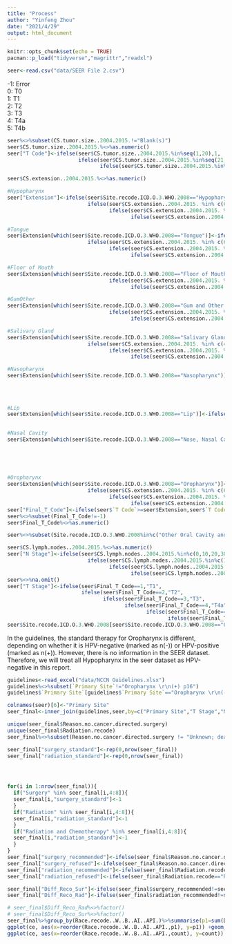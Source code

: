 ---
title: "Process"
author: "Yinfeng Zhou"
date: "2021/4/29"
output: html_document
---

```{r setup, include=FALSE}
knitr::opts_chunk$set(echo = TRUE)
pacman::p_load("tidyverse","magrittr","readxl")
```

```{r}
seer<-read.csv("data/SEER File 2.csv")
```

-1: Error  
0: T0  
1: T1  
2: T2  
3: T3  
4: T4a  
5: T4b
```{r}


seer%<>%subset(CS.tumor.size..2004.2015.!="Blank(s)")
seer$CS.tumor.size..2004.2015.%<>%as.numeric()
seer["T Code"]<-ifelse(seer$CS.tumor.size..2004.2015.%in%seq(1,20),1,
                       ifelse(seer$CS.tumor.size..2004.2015.%in%seq(21,50),2,
                              ifelse(seer$CS.tumor.size..2004.2015.%in%seq(51,989),3,-1)))

seer$CS.extension..2004.2015.%<>%as.numeric()

#Hypopharynx
seer["Extension"]<-ifelse(seer$Site.recode.ICD.O.3.WHO.2008=="Hypopharynx",ifelse(seer$CS.extension..2004.2015. %in% c(550,560,565),3,
                          ifelse(seer$CS.extension..2004.2015. %in% c(620,630,635,638),4,
                                 ifelse(seer$CS.extension..2004.2015. %in% c(640,645,650,655,700,760,800,810),5,
                                        ifelse(seer$CS.extension..2004.2015.==950,0,-1)))),-1)

#Tongue
seer$Extension[which(seer$Site.recode.ICD.O.3.WHO.2008=="Tongue")]<-ifelse(seer$CS.extension..2004.2015. %in% c(645,640,650),3,
                          ifelse(seer$CS.extension..2004.2015. %in% c(620,675,710,720,725,735,740,745,750,760,775),4,
                                 ifelse(seer$CS.extension..2004.2015. %in% c(780,788,790,795,800,810),5,
                                        ifelse(seer$CS.extension..2004.2015.==950,0,-1))))

#Floor of Mouth
seer$Extension[which(seer$Site.recode.ICD.O.3.WHO.2008=="Floor of Mouth")]<-ifelse(seer$CS.extension..2004.2015. %in% c(620,635,645,725,760,765,775,780),4,
                                 ifelse(seer$CS.extension..2004.2015. %in% c(788,790,805,810),5,
                                        ifelse(seer$CS.extension..2004.2015.==950,0,-1)))

#GumOther
seer$Extension[which(seer$Site.recode.ICD.O.3.WHO.2008=="Gum and Other Mouth")]<-ifelse(seer$CS.extension..2004.2015. %in% c(720,725,760,770,775),4,
                                 ifelse(seer$CS.extension..2004.2015. %in% c(788,795,805,810),5,
                                        ifelse(seer$CS.extension..2004.2015.==950,0,-1)))

#Salivary Gland
seer$Extension[which(seer$Site.recode.ICD.O.3.WHO.2008=="Salivary Gland")]<-ifelse(seer$CS.extension..2004.2015. %in% c(400,402,405,408),3,
                          ifelse(seer$CS.extension..2004.2015. %in% c(450,510,515,518,00,620,623,625),4,
                                 ifelse(seer$CS.extension..2004.2015. %in% c(655,660,710,790,800,810),5,
                                        ifelse(seer$CS.extension..2004.2015.==950,0,-1))))

#Nasopharynx
seer$Extension[which(seer$Site.recode.ICD.O.3.WHO.2008=="Nasopharynx")]<-ifelse(seer$CS.extension..2004.2015. %in% c(105,205,305,400,500,505,510),1,
                                                                                ifelse(seer$CS.extension..2004.2015. %in% c(555,565,585,590),2,
                                                                                       ifelse(seer$CS.extension..2004.2015. %in% c(605,610,620,645),3,
                                                                                              ifelse(seer$CS.extension..2004.2015. %in% c(800,810),4,
                                                                                                     ifelse(seer$CS.extension..2004.2015.==950,0,-1)))))
#Lip
seer$Extension[which(seer$Site.recode.ICD.O.3.WHO.2008=="Lip")]<-ifelse(seer$CS.extension..2004.2015. %in% c(725,740,750,760,775,778),4,
                                                                        ifelse(seer$CS.extension..2004.2015.%in% c(780,785,788,790,800,910),5,ifelse(seer$CS.extension..2004.2015.==950,0,-1)))

#Nasal Cavity
seer$Extension[which(seer$Site.recode.ICD.O.3.WHO.2008=="Nose, Nasal Cavity and Middle Ear")]<-ifelse(seer$CS.extension..2004.2015. %in% c(105,110,300),1,
                                                                                ifelse(seer$CS.extension..2004.2015. %in% c(200,205,400,410),2,
                                                                                       ifelse(seer$CS.extension..2004.2015. %in% c(610,650,660,670,680),3,
                                                                                              ifelse(seer$CS.extension..2004.2015. %in% c(690,695,705,725),4,
                                                                                                     ifelse(seer$CS.extension..2004.2015.%in% c(730,740,770,780,810),5,ifelse(seer$CS.extension..2004.2015.==950,0,-1))))))

#Oropharynx
seer$Extension[which(seer$Site.recode.ICD.O.3.WHO.2008=="Oropharynx")]<-ifelse(seer$CS.extension..2004.2015. %in% c(530,531,533,535,538,540),3,
                          ifelse(seer$CS.extension..2004.2015. %in% c(610,630,635,650,675,700,705),4,
                                 ifelse(seer$CS.extension..2004.2015. %in% c(708,710,715,718,720,750,770,800,810),5,
                                        ifelse(seer$CS.extension..2004.2015.==950,0,-1))))
seer["Final_T_Code"]<-ifelse(seer$`T Code`>=seer$Extension,seer$`T Code`,seer$Extension)
seer%<>%subset(Final_T_Code!=-1)
seer$Final_T_Code%<>%as.numeric()
```

```{r}
seer%<>%subset(Site.recode.ICD.O.3.WHO.2008%in%c("Other Oral Cavity and Pharynx","Oropharynx" ,"Hypopharynx","Nasopharynx","Salivary Gland"))
```

```{r}
seer$CS.lymph.nodes..2004.2015.%<>%as.numeric()
seer["N Stage"]<-ifelse(seer$CS.lymph.nodes..2004.2015.%in%c(0,10,20,30,40),"N0",
                          ifelse(seer$CS.lymph.nodes..2004.2015.%in%c(100,199,110,120,130,180),"N1",
                                 ifelse(seer$CS.lymph.nodes..2004.2015.%in%c(200,299,210,220,230),"N2",
                                        ifelse(seer$CS.lymph.nodes..2004.2015.%in%c(399,310,330),"N3",ifelse(seer$CS.lymph.nodes..2004.2015.%in%c(400),"N4",NA)))))
seer%<>%na.omit()
seer["T Stage"]<-ifelse(seer$Final_T_Code==1,"T1",
                        ifelse(seer$Final_T_Code==2,"T2",
                               ifelse(seer$Final_T_Code==3,"T3",
                                      ifelse(seer$Final_T_Code==4,"T4a",
                                             ifelse(seer$Final_T_Code==5,"T4b",
                                                    ifelse(seer$Final_T_Code==0,"T0","Error"))))))
seer$Site.recode.ICD.O.3.WHO.2008[seer$Site.recode.ICD.O.3.WHO.2008=="Other Oral Cavity and Pharynx"]<-"Oral Cavity"
```

In the guidelines, the standard therapy for Oropharynx is different, depending on whether it is HPV-negative (marked as n(-)) or HPV-positive (marked as n(+)). However, there is no information in the SEER dataset. Therefore, we will treat all Hypopharynx in the seer dataset as HPV-negative in this report.
```{r}
guidelines<-read_excel("data/NCCN Guidelines.xlsx")
guidelines%<>%subset(`Primary Site`!="Oropharynx \r\n(+) p16")
guidelines$`Primary Site`[guidelines$`Primary Site`=="Oropharynx \r\n(-) p16"]<-"Oropharynx"
```

```{r}
colnames(seer)[6]<-"Primary Site"
seer_final<-inner_join(guidelines,seer,by=c("Primary Site","T Stage","N Stage"))
```

```{r}
unique(seer_final$Reason.no.cancer.directed.surgery)
unique(seer_final$Radiation.recode)
seer_final%<>%subset(Reason.no.cancer.directed.surgery != "Unknown; death certificate; or autopsy only (2003+)")
```

```{r}
seer_final["surgery_standard"]<-rep(0,nrow(seer_final))
seer_final["radiation_standard"]<-rep(0,nrow(seer_final))




for(i in 1:nrow(seer_final)){
  if("Surgery" %in% seer_final[i,4:8]){
  seer_final[i,"surgery_standard"]<-1
  }
  if("Radiation" %in% seer_final[i,4:8]){
  seer_final[i,"radiation_standard"]<-1
  }
  if("Radiation and Chemotherapy" %in% seer_final[i,4:8]){
  seer_final[i,"radiation_standard"]<-1
  }
}
seer_final["surgery_recommended"]<-ifelse(seer_final$Reason.no.cancer.directed.surgery %in% c("Not recommended","Not recommended, contraindicated due to other cond; autopsy only (1973-2002)"),0,1)
seer_final["surgery_refused"]<-ifelse(seer_final$Reason.no.cancer.directed.surgery=="Recommended but not performed, patient refused" ,1,0) 
seer_final["radiation_recommended"]<-ifelse(seer_final$Radiation.recode!="None/Unknown",1,0)
seer_final["radiation_refused"]<-ifelse(seer_final$Radiation.recode=="Refused (1988+)" ,1,0)
```

```{r}
seer_final["Diff_Reco_Sur"]<-ifelse(seer_final$surgery_recommended!=seer_final$surgery_standard,1,0)
seer_final["Diff_Reco_Rad"]<-ifelse(seer_final$radiation_recommended!=seer_final$radiation_standard,1,0)
```

```{r}
# seer_final$Diff_Reco_Rad%<>%factor()
# seer_final$Diff_Reco_Sur%<>%factor()
seer_final%>%group_by(Race.recode..W..B..AI..API.)%>%summarise(p1=sum(Diff_Reco_Sur)/n(),count=n())%>%arrange(desc(p1),.by_group=TRUE)->ce
ggplot(ce, aes(x=reorder(Race.recode..W..B..AI..API.,p1), y=p1)) +geom_bar(stat="identity")+theme(axis.text.x = element_text(angle = 45, hjust = 1))+geom_text(aes(label=round(p1,2)),position=position_dodge(.9))+ggtitle("Percentage of Surgery Recommended different from NCCN Guidlines ")
ggplot(ce, aes(x=reorder(Race.recode..W..B..AI..API.,count), y=count)) +geom_bar(stat="identity")+theme(axis.text.x = element_text(angle = 45, hjust = 1))+geom_text(aes(label=count),position=position_dodge(.9))+ggtitle("Number of Samples")
```